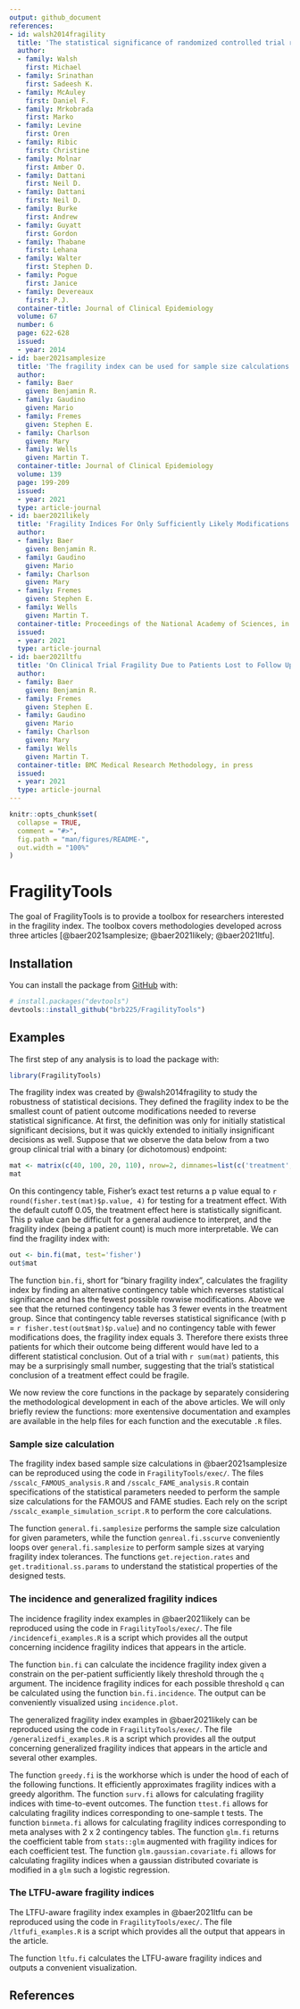 ```yaml
---
output: github_document
references:
- id: walsh2014fragility
  title: 'The statistical significance of randomized controlled trial results is frequently fragile: a case for a Fragility Index'
  author:
  - family: Walsh
    first: Michael
  - family: Srinathan
    first: Sadeesh K.
  - family: McAuley
    first: Daniel F.
  - family: Mrkobrada
    first: Marko
  - family: Levine
    first: Oren
  - family: Ribic
    first: Christine
  - family: Molnar
    first: Amber O.
  - family: Dattani
    first: Neil D.
  - family: Dattani
    first: Neil D.
  - family: Burke
    first: Andrew
  - family: Guyatt
    first: Gordon
  - family: Thabane
    first: Lehana
  - family: Walter
    first: Stephen D.
  - family: Pogue
    first: Janice
  - family: Devereaux
    first: P.J.
  container-title: Journal of Clinical Epidemiology
  volume: 67
  number: 6
  page: 622-628
  issued:
  - year: 2014
- id: baer2021samplesize
  title: 'The fragility index can be used for sample size calculations in clinical trials'
  author:
  - family: Baer
    given: Benjamin R.
  - family: Gaudino
    given: Mario
  - family: Fremes
    given: Stephen E.
  - family: Charlson
    given: Mary
  - family: Wells
    given: Martin T.
  container-title: Journal of Clinical Epidemiology
  volume: 139
  page: 199-209
  issued:
  - year: 2021
  type: article-journal
- id: baer2021likely
  title: 'Fragility Indices For Only Sufficiently Likely Modifications'
  author:
  - family: Baer
    given: Benjamin R.
  - family: Gaudino
    given: Mario
  - family: Charlson
    given: Mary
  - family: Fremes
    given: Stephen E.
  - family: Wells
    given: Martin T.
  container-title: Proceedings of the National Academy of Sciences, in press
  issued:
  - year: 2021
  type: article-journal
- id: baer2021ltfu
  title: 'On Clinical Trial Fragility Due to Patients Lost to Follow Up'
  author:
  - family: Baer
    given: Benjamin R.
  - family: Fremes
    given: Stephen E.
  - family: Gaudino
    given: Mario
  - family: Charlson
    given: Mary
  - family: Wells
    given: Martin T.
  container-title: BMC Medical Research Methodology, in press
  issued:
  - year: 2021
  type: article-journal
---
```


<!-- README.md is generated from README.Rmd. Please edit that file -->

```r
knitr::opts_chunk$set(
  collapse = TRUE,
  comment = "#>",
  fig.path = "man/figures/README-",
  out.width = "100%"
)
```

# FragilityTools

The goal of FragilityTools is to provide a toolbox for researchers interested in the fragility index. The toolbox covers methodologies developed across three articles [@baer2021samplesize; @baer2021likely; @baer2021ltfu].

## Installation

You can install the package from [GitHub](https://github.com/) with:

``` r
# install.packages("devtools")
devtools::install_github("brb225/FragilityTools")
```

## Examples

The first step of any analysis is to load the package with:

```r
library(FragilityTools)
```

The fragility index was created by @walsh2014fragility to study the robustness of statistical decisions. They defined the fragility index to be the smallest count of patient outcome modifications needed to reverse statistical significance. At first, the definition was only for initially statistical significant decisions, but it was quickly extended to initially insignificant decisions as well. Suppose that we observe the data below from a two group clinical trial with a binary (or dichotomous) endpoint:

```r
mat <- matrix(c(40, 100, 20, 110), nrow=2, dimnames=list(c('treatment', 'control'), c('event', 'nonevent')))
mat
```

On this contingency table, Fisher's exact test returns a p value equal to `r round(fisher.test(mat)$p.value, 4)` for testing for a treatment effect. With the default cutoff 0.05, the treatment effect here is statistically significant. This p value can be difficult for a general audience to interpret, and the fragility index (being a patient count) is much more interpretable. We can find the fragility index with:

```r
out <- bin.fi(mat, test='fisher')
out$mat
```

The function `bin.fi`, short for "binary fragility index", calculates the fragility index by finding an alternative contingency table which reverses statistical significance and has the fewest possible rowwise modifications. Above we see that the returned contingency table has 3 fewer events in the treatment group. Since that contingency table reverses statistical significance (with p = `r fisher.test(out$mat)$p.value`) and no contingency table with fewer modifications does, the fragility index equals 3. Therefore there exists three patients for which their outcome being different would have led to a different statistical conclusion. Out of a trial with `r sum(mat)` patients, this may be a surprisingly small number, suggesting that the trial's statistical conclusion of a treatment effect could be fragile. 

We now review the core functions in the package by separately considering the methodological development in each of the above articles. We will only briefly review the functions: more exentensive documentation and examples are available in the help files for each function and the executable `.R` files.
 
### Sample size calculation

The fragility index based sample size calculations in @baer2021samplesize can be reproduced using the code in `FragilityTools/exec/`. The files `/sscalc_FAMOUS_analysis.R` and `/sscalc_FAME_analysis.R` contain specifications of the statistical parameters needed to perform the sample size calculations for the FAMOUS and FAME studies. Each rely on the script `/sscalc_example_simulation_script.R` to perform the core calculations.

The function `general.fi.samplesize` performs the sample size calculation for given parameters, while the function `genreal.fi.sscurve` conveniently loops over `general.fi.samplesize` to perform sample sizes at varying fragility index tolerances. The functions `get.rejection.rates` and `get.traditional.ss.params` to understand the statistical properties of the designed tests. 

### The incidence and generalized fragility indices

The incidence fragility index examples in @baer2021likely can be reproduced using the code in `FragilityTools/exec/`. The file `/incidencefi_examples.R` is a script which provides all the output concerning incidence fragility indices that appears in the article. 

The function `bin.fi` can calculate the incidence fragility index given a constrain on the per-patient sufficiently likely threshold through the `q` argument. The incidence fragility indices for each possible threshold `q` can be calculated using the function `bin.fi.incidence`. The output can be conveniently visualized using `incidence.plot`.

The generalized fragility index examples in @baer2021likely can be reproduced using the code in `FragilityTools/exec/`. The file `/generalizedfi_examples.R` is a script which provides all the output concerning generalized fragility indices that appears in the article and several other examples. 

The function `greedy.fi` is the workhorse which is under the hood of each of the following functions. It efficiently approximates fragility indices with a greedy algorithm. The function `surv.fi` allows for calculating fragility indices with time-to-event outcomes. The function `ttest.fi` allows for calculating fragility indices corresponding to one-sample t tests. The function `binmeta.fi` allows for calculating fragility indices corresponding to meta analyses with 2 x 2 contingency tables. The function `glm.fi` returns the coefficient table from `stats::glm` augmented with fragility indices for each coefficient test. The function `glm.gaussian.covariate.fi` allows for calculating fragility indices when a gaussian distributed covariate is modified in a `glm` such a logistic regression.

### The LTFU-aware fragility indices

The LTFU-aware fragility index examples in @baer2021ltfu can be reproduced using the code in `FragilityTools/exec/`. The file `/ltfufi_examples.R` is a script which provides all the output that appears in the article. 

The function `ltfu.fi` calculates the LTFU-aware fragility indices and outputs a convenient visualization.

## References 
